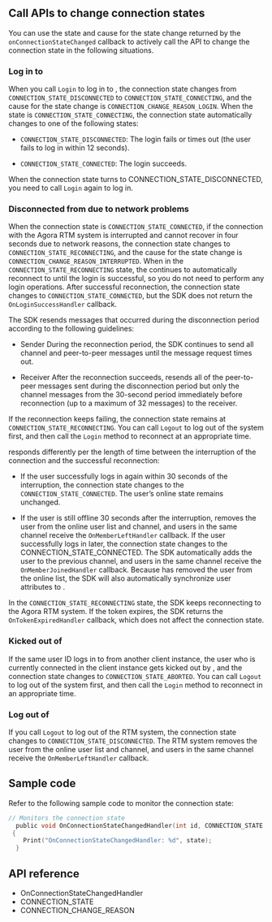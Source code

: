 <PlatformWrapper platform="unity">
        
## Call APIs to change connection states

You can use the state and cause for the state change returned by the `onConnectionStateChanged` callback to actively call the API to change the connection state in the following situations.

### Log in to <Vg k="SIG" />

When you call `Login` to log in to <Vg k="SIG" />, the connection state changes from `CONNECTION_STATE_DISCONNECTED` to `CONNECTION_STATE_CONNECTING`, and the cause for the state change is `CONNECTION_CHANGE_REASON_LOGIN`. When the state is `CONNECTION_STATE_CONNECTING`, the connection state automatically changes to one of the following states:

-   `CONNECTION_STATE_DISCONNECTED`: The login fails or times out (the user fails to log in within 12 seconds).

-   `CONNECTION_STATE_CONNECTED`: The login succeeds.

When the connection state turns to CONNECTION_STATE_DISCONNECTED, you need to call `Login` again to log in.

### Disconnected from <Vg k="SIG" /> due to network problems

When the connection state is `CONNECTION_STATE_CONNECTED`, if the connection with the Agora RTM system is interrupted and cannot recover in four seconds due to network reasons, the connection state changes to `CONNECTION_STATE_RECONNECTING`, and the cause for the state change is `CONNECTION_CHANGE_REASON_INTERRUPTED`. When in the `CONNECTION_STATE_RECONNECTING` state, the <Vg k="MESS_SDK" /> continues to automatically reconnect to <Vg k="SIG" /> until the login is successful, so you do not need to perform any login operations. After successful reconnection, the connection state changes to `CONNECTION_STATE_CONNECTED`, but the SDK does not return the `OnLoginSuccessHandler` callback.

The SDK resends messages that occurred during the disconnection period according to the following guidelines:

-   Sender
    During the reconnection period, the SDK continues to send all channel and peer-to-peer messages until the message request times out.

-   Receiver
    After the reconnection succeeds, <Vg k="SIG" /> resends all of the peer-to-peer messages sent during the disconnection period but only the channel messages from the 30-second period immediately before reconnection (up to a maximum of 32 messages) to the receiver.

If the reconnection keeps failing, the connection state remains at `CONNECTION_STATE_RECONNECTING`. You can call `Logout` to log out of the system first, and then call the `Login` method to reconnect at an appropriate time.

<Vg k="SIG" /> responds differently per the length of time between the interruption of the connection and the successful reconnection:

-   If the user successfully logs in again within 30 seconds of the interruption, the connection state changes to the `CONNECTION_STATE_CONNECTED`. The user’s online state remains unchanged.

-   If the user is still offline 30 seconds after the interruption, <Vg k="SIG" /> removes the user from the online user list and channel, and users in the same channel receive the `OnMemberLeftHandler` callback. If the user successfully logs in later, the connection state changes to the CONNECTION_STATE_CONNECTED. The SDK automatically adds the user to the previous channel, and users in the same channel receive the `OnMemberJoinedHandler` callback. Because <Vg k="SIG" /> has removed the user from the online list, the SDK will also automatically synchronize user attributes to <Vg k="SIG" />.

In the `CONNECTION_STATE_RECONNECTING` state, the SDK keeps reconnecting to the Agora RTM system. If the token expires, the SDK returns the `OnTokenExpiredHandler` callback, which does not affect the connection state.

### Kicked out of <Vg k="SIG" />

If the same user ID logs in to <Vg k="SIG" /> from another client instance, the user who is currently connected in the client instance gets kicked out by <Vg k="SIG" />, and the connection state changes to `CONNECTION_STATE_ABORTED`. You can call `Logout` to log out of the system first, and then call the `Login` method to reconnect in an appropriate time.

### Log out of <Vg k="SIG" />

If you call `Logout` to log out of the RTM system, the connection state changes to `CONNECTION_STATE_DISCONNECTED`. The RTM system removes the user from the online user list and channel, and users in the same channel receive the `OnMemberLeftHandler` callback.

## Sample code

Refer to the following sample code to monitor the connection state:

```c
// Monitors the connection state
  public void OnConnectionStateChangedHandler(int id, CONNECTION_STATE state, CONNECTION_CHANGE_REASON reason)
 {
    Print("OnConnectionStateChangedHandler: %d", state);
  }
```

## API reference

-  <Link to="{{Global.SIGNALING_API_REF_UNITY_ROOT}}/classagora__rtm_1_1_rtm_client_event_handler.html?platform=Unity#a877a8913374f59be650e7cc24979d4ca">OnConnectionStateChangedHandler</Link>

-  <Link to="{{Global.SIGNALING_API_REF_UNITY_ROOT}}/namespaceagora__rtm.html#ae6cb1f734c02f2fcc0c73e905975047c">CONNECTION_STATE</Link>

-  <Link to="{{Global.SIGNALING_API_REF_UNITY_ROOT}}/namespaceagora__rtm.html#a6d63c83059ab9c0f7181fdc514bbfa27">CONNECTION_CHANGE_REASON</Link>

</PlatformWrapper>
